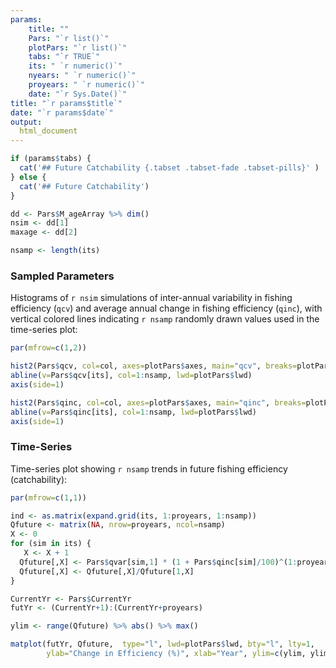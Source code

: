 ```yaml
---
params: 
    title: ""
    Pars: "`r list()`"
    plotPars: "`r list()`"
    tabs: "`r TRUE`"
    its: " `r numeric()`"
    nyears: " `r numeric()`"
    proyears: " `r numeric()`"
    date: "`r Sys.Date()`"
title: "`r params$title`"
date: "`r params$date`"
output:
  html_document
---
```



```r
if (params$tabs) {
  cat('## Future Catchability {.tabset .tabset-fade .tabset-pills}' )
} else {
  cat('## Future Catchability')
}

dd <- Pars$M_ageArray %>% dim()
nsim <- dd[1]
maxage <- dd[2]

nsamp <- length(its)
```

### Sampled Parameters


Histograms of `r nsim` simulations of inter-annual variability in fishing efficiency (`qcv`) and average annual change in fishing efficiency (`qinc`), with vertical colored lines indicating `r nsamp` randomly drawn values used in the time-series plot:

```r
par(mfrow=c(1,2))

hist2(Pars$qcv, col=col, axes=plotPars$axes, main="qcv", breaks=plotPars$breaks)
abline(v=Pars$qcv[its], col=1:nsamp, lwd=plotPars$lwd)
axis(side=1) 

hist2(Pars$qinc, col=col, axes=plotPars$axes, main="qinc", breaks=plotPars$breaks)
abline(v=Pars$qinc[its], col=1:nsamp, lwd=plotPars$lwd)
axis(side=1)

```


### Time-Series
Time-series plot showing `r nsamp` trends in future fishing efficiency (catchability):
```r
par(mfrow=c(1,1))

ind <- as.matrix(expand.grid(its, 1:proyears, 1:nsamp))
Qfuture <- matrix(NA, nrow=proyears, ncol=nsamp)
X <- 0 
for (sim in its) {
   X <- X + 1 
  Qfuture[,X] <- Pars$qvar[sim,1] * (1 + Pars$qinc[sim]/100)^(1:proyears)
  Qfuture[,X] <- Qfuture[,X]/Qfuture[1,X]
}

CurrentYr <- Pars$CurrentYr
futYr <- (CurrentYr+1):(CurrentYr+proyears)

ylim <- range(Qfuture) %>% abs() %>% max()

matplot(futYr, Qfuture,  type="l", lwd=plotPars$lwd, bty="l", lty=1,
        ylab="Change in Efficiency (%)", xlab="Year", ylim=c(ylim, ylim))
```
